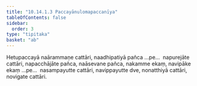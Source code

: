 ```yaml
---
title: "10.14.1.3 Paccayānulomapaccanīya"
tableOfContents: false
sidebar:
  order: 3
type: "tipitaka"
basket: "ab"
---
```



<DynamicBreadcrumb />

<Division number="432">

<Paragraph number="3410">
Hetupaccayā naārammaṇe cattāri, naadhipatiyā pañca …pe…  napurejāte cattāri, napacchājāte pañca, naāsevane pañca, nakamme ekaṃ, navipāke ekaṃ …pe…  nasampayutte cattāri, navippayutte dve, nonatthiyā cattāri, novigate cattāri.
</Paragraph>
</Division>
